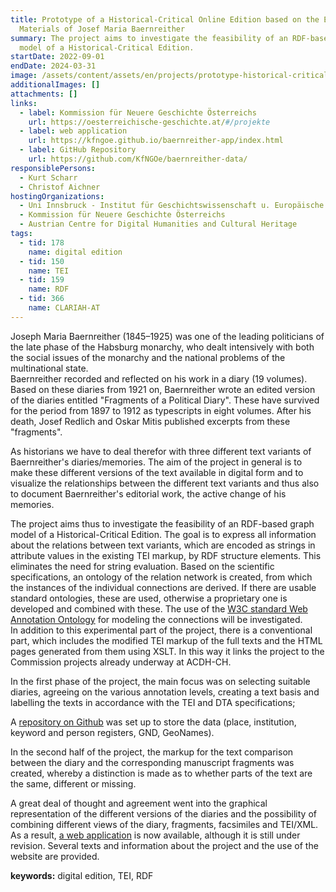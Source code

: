 ```yaml
---
title: Prototype of a Historical-Critical Online Edition based on the Estate
  Materials of Josef Maria Baernreither
summary: The project aims to investigate the feasibility of an RDF-based graph
  model of a Historical-Critical Edition.
startDate: 2022-09-01
endDate: 2024-03-31
image: /assets/content/assets/en/projects/prototype-historical-critical-online-edition-based-estate-materials-josef-maria-baernreither/image.png
additionalImages: []
attachments: []
links:
  - label: Kommission für Neuere Geschichte Österreichs
    url: https://oesterreichische-geschichte.at/#/projekte
  - label: web application
    url: https://kfngoe.github.io/baernreither-app/index.html
  - label: GitHub Repository
    url: https://github.com/KfNGOe/baernreither-data/
responsiblePersons:
  - Kurt Scharr
  - Christof Aichner
hostingOrganizations:
  - Uni Innsbruck - Institut für Geschichtswissenschaft u. Europäische Ethnologie
  - Kommission für Neuere Geschichte Österreichs
  - Austrian Centre for Digital Humanities and Cultural Heritage
tags:
  - tid: 178
    name: digital edition
  - tid: 150
    name: TEI
  - tid: 159
    name: RDF
  - tid: 366
    name: CLARIAH-AT
---
```

Joseph Maria Baernreither (1845–1925) was one of the leading politicians of the late phase of the Habsburg monarchy, who dealt intensively with both the social issues of the monarchy and the national problems of the multinational state.\
Baernreither recorded and reflected on his work in a diary (19 volumes). Based on these diaries from 1921 on, Baernreither wrote an edited version of the diaries entitled "Fragments of a Political Diary". These have survived for the period from 1897 to 1912 as typescripts in eight volumes. After his death, Josef Redlich and Oskar Mitis published excerpts from these "fragments".

As historians we have to deal therefor with three different text variants of Baernreither's diaries/memories. The aim of the project in general is to make these different versions of the text available in digital form and to visualize the relationships between the different text variants and thus also to document Baernreither's editorial work, the active change of his memories.

The project aims thus to investigate the feasibility of an RDF-based graph model of a Historical-Critical Edition. The goal is to express all information about the relations between text variants, which are encoded as strings in attribute values in the existing TEI markup, by RDF structure elements. This eliminates the need for string evaluation. Based on the scientific specifications, an ontology of the relation network is created, from which the instances of the individual connections are derived. If there are usable standard ontologies, these are used, otherwise a proprietary one is developed and combined with these. The use of the [W3C standard Web Annotation Ontology](https://www.w3.org/TR/annotation-vocab/) for modeling the connections will be investigated.\
In addition to this experimental part of the project, there is a conventional part, which includes the modified TEI markup of the full texts and the HTML pages generated from them using XSLT. In this way it links the project to the Commission projects already underway at ACDH-CH.

In the first phase of the project, the main focus was on selecting suitable diaries, agreeing on the various annotation levels, creating a text basis and labelling the texts in accordance with the TEI and DTA specifications;

A [repository on Github](https://github.com/KfNGOe/baernreither-data/) was set up to store the data (place, institution, keyword and person registers, GND, GeoNames).

In the second half of the project, the markup for the text comparison between the diary and the corresponding manuscript fragments was created, whereby a distinction is made as to whether parts of the text are the same, different or missing.

A great deal of thought and agreement went into the graphical representation of the different versions of the diaries and the possibility of combining different views of the diary, fragments, facsimiles and TEI/XML. As a result, [a web application](https://kfngoe.github.io/baernreither-app/index.html) is now available, although it is still under revision. Several texts and information about the project and the use of the website are provided.



**keywords:** digital edition, TEI, RDF

